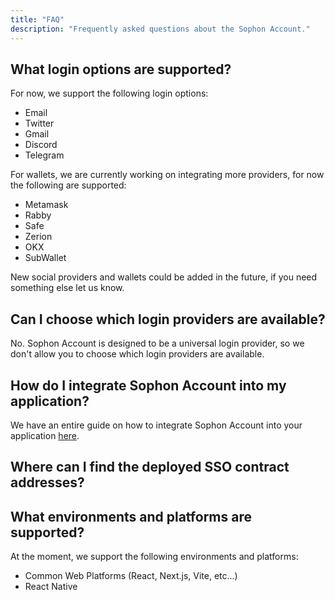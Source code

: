 ```yaml
---
title: "FAQ"
description: "Frequently asked questions about the Sophon Account."
---
```


## What login options are supported?

For now, we support the following login options:

- Email
- Twitter
- Gmail
- Discord
- Telegram

For wallets, we are currently working on integrating more providers, for now the following are supported:

- Metamask
- Rabby
- Safe
- Zerion
- OKX
- SubWallet

New social providers and wallets could be added in the future, if you need something else let us know.

## Can I choose which login providers are available?

No. Sophon Account is designed to be a universal login provider, so we don't allow you to choose which login providers are available.

## How do I integrate Sophon Account into my application?

We have an entire guide on how to integrate Sophon Account into your application [here](./getting-started).

## Where can I find the deployed SSO contract addresses?

## What environments and platforms are supported?

At the moment, we support the following environments and platforms:

- Common Web Platforms (React, Next.js, Vite, etc...)
- React Native
